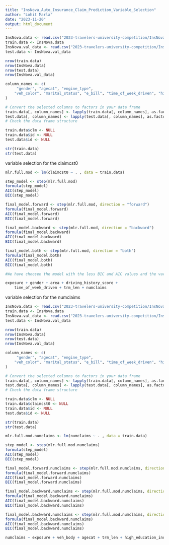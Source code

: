 ```yaml
---
title: "InsNova_Auto_Insurance_Claim_Prediction_Variable_Selection"
author: "Lohit Marla"
date: "2023-11-20"
output: html_document
---
```


```r

InsNova.data <- read.csv("2023-travelers-university-competition/InsNova_data_2023_train.csv")
train.data <- InsNova.data
InsNova.val_data <- read.csv("2023-travelers-university-competition/InsNova_data_2023_vh.csv")
test.data <- InsNova.val_data

nrow(train.data)
nrow(InsNova.data)
nrow(test.data)
nrow(InsNova.val_data)

```

```r

column_names <- c(
     "gender", "agecat", "engine_type",
    "veh_color", "marital_status", "e_bill", "time_of_week_driven", "high_education_ind", "veh_body"
)

# Convert the selected columns to factors in your data frame
train.data[, column_names] <- lapply(train.data[, column_names], as.factor)
test.data[, column_names] <- lapply(test.data[, column_names], as.factor)
# Check the data frame structure

train.data$clm <- NULL
train.data$id <- NULL
test.data$id <- NULL

str(train.data)
str(test.data)

```

variable selection for the claimcst0
```r
mlr.full.mod <- lm(claimcst0 ~ . , data = train.data)
```

```r

step_model <- step(mlr.full.mod)
formula(step_model)
AIC(step_model)
BIC(step_model)
```

```r

final_model.forward <- step(mlr.full.mod, direction = "forward")
formula(final_model.forward)
AIC(final_model.forward)
BIC(final_model.forward)
```
```r

final_model.backward <- step(mlr.full.mod, direction = "backward")
formula(final_model.backward)
AIC(final_model.backward)
BIC(final_model.backward)
```

```r

final_model.both <- step(mlr.full.mod, direction = "both")
formula(final_model.both)
AIC(final_model.both)
BIC(final_model.both)
```

```r
#We have choosen the model with the less BIC and AIC values and the variables selected are as follows

exposure + gender + area + driving_history_score + 
    time_of_week_driven + trm_len + numclaims

```

variable selection for the numclaims

```r

InsNova.data <- read.csv("2023-travelers-university-competition/InsNova_data_2023_train.csv")
train.data <- InsNova.data
InsNova.val_data <- read.csv("2023-travelers-university-competition/InsNova_data_2023_vh.csv")
test.data <- InsNova.val_data

nrow(train.data)
nrow(InsNova.data)
nrow(test.data)
nrow(InsNova.val_data)

```

```r

column_names <- c(
     "gender", "agecat", "engine_type",
    "veh_color", "marital_status", "e_bill", "time_of_week_driven", "high_education_ind", "veh_body"
)

# Convert the selected columns to factors in your data frame
train.data[, column_names] <- lapply(train.data[, column_names], as.factor)
test.data[, column_names] <- lapply(test.data[, column_names], as.factor)
# Check the data frame structure

train.data$clm <- NULL
train.data$claimcst0 <- NULL
train.data$id <- NULL
test.data$id <- NULL

str(train.data)
str(test.data)

```

```r
mlr.full.mod.numclaims <- lm(numclaims ~ . , data = train.data)
```

```r

step_model <- step(mlr.full.mod.numclaims)
formula(step_model)
AIC(step_model)
BIC(step_model)
```
```r

final_model.forward.numclaims <- step(mlr.full.mod.numclaims, direction = "forward")
formula(final_model.forward.numclaims)
AIC(final_model.forward.numclaims)
BIC(final_model.forward.numclaims)
```

```r

final_model.backward.numclaims <- step(mlr.full.mod.numclaims, direction = "backward")
formula(final_model.backward.numclaims)
AIC(final_model.backward.numclaims)
BIC(final_model.backward.numclaims)
```

```r

final_model.backward.numclaims <- step(mlr.full.mod.numclaims, direction = "both")
formula(final_model.backward.numclaims)
AIC(final_model.backward.numclaims)
BIC(final_model.backward.numclaims)
```

```r

numclaims ~ exposure + veh_body + agecat + trm_len + high_education_ind

```